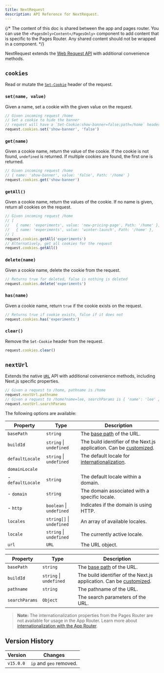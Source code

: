 ```yaml
---
title: NextRequest
description: API Reference for NextRequest.
---
```


{/* The content of this doc is shared between the app and pages router. You can use the `<PagesOnly>Content</PagesOnly>` component to add content that is specific to the Pages Router. Any shared content should not be wrapped in a component. */}

NextRequest extends the [Web Request API](https://developer.mozilla.org/docs/Web/API/Request) with additional convenience methods.

## `cookies`

Read or mutate the [`Set-Cookie`](https://developer.mozilla.org/docs/Web/HTTP/Headers/Set-Cookie) header of the request.

### `set(name, value)`

Given a name, set a cookie with the given value on the request.

```ts
// Given incoming request /home
// Set a cookie to hide the banner
// request will have a `Set-Cookie:show-banner=false;path=/home` header
request.cookies.set('show-banner', 'false')
```

### `get(name)`

Given a cookie name, return the value of the cookie. If the cookie is not found, `undefined` is returned. If multiple cookies are found, the first one is returned.

```ts
// Given incoming request /home
// { name: 'show-banner', value: 'false', Path: '/home' }
request.cookies.get('show-banner')
```

### `getAll()`

Given a cookie name, return the values of the cookie. If no name is given, return all cookies on the request.

```ts
// Given incoming request /home
// [
//   { name: 'experiments', value: 'new-pricing-page', Path: '/home' },
//   { name: 'experiments', value: 'winter-launch', Path: '/home' },
// ]
request.cookies.getAll('experiments')
// Alternatively, get all cookies for the request
request.cookies.getAll()
```

### `delete(name)`

Given a cookie name, delete the cookie from the request.

```ts
// Returns true for deleted, false is nothing is deleted
request.cookies.delete('experiments')
```

### `has(name)`

Given a cookie name, return `true` if the cookie exists on the request.

```ts
// Returns true if cookie exists, false if it does not
request.cookies.has('experiments')
```

### `clear()`

Remove the `Set-Cookie` header from the request.

```ts
request.cookies.clear()
```

## `nextUrl`

Extends the native [`URL`](https://developer.mozilla.org/docs/Web/API/URL) API with additional convenience methods, including Next.js specific properties.

```ts
// Given a request to /home, pathname is /home
request.nextUrl.pathname
// Given a request to /home?name=lee, searchParams is { 'name': 'lee' }
request.nextUrl.searchParams
```

The following options are available:

<PagesOnly>

| Property          | Type                      | Description                                                                                                                            |
| ----------------- | ------------------------- | -------------------------------------------------------------------------------------------------------------------------------------- |
| `basePath`        | `string`                  | The [base path](/docs/pages/api-reference/config/next-config-js/basePath) of the URL.                                                  |
| `buildId`         | `string` \| `undefined`   | The build identifier of the Next.js application. Can be [customized](/docs/pages/api-reference/config/next-config-js/generateBuildId). |
| `defaultLocale`   | `string` \| `undefined`   | The default locale for [internationalization](/docs/pages/guides/internationalization).                                                |
| `domainLocale`    |                           |                                                                                                                                        |
| - `defaultLocale` | `string`                  | The default locale within a domain.                                                                                                    |
| - `domain`        | `string`                  | The domain associated with a specific locale.                                                                                          |
| - `http`          | `boolean` \| `undefined`  | Indicates if the domain is using HTTP.                                                                                                 |
| `locales`         | `string[]` \| `undefined` | An array of available locales.                                                                                                         |
| `locale`          | `string` \| `undefined`   | The currently active locale.                                                                                                           |
| `url`             | `URL`                     | The URL object.                                                                                                                        |

</PagesOnly>

<AppOnly>

| Property       | Type                    | Description                                                                                                                          |
| -------------- | ----------------------- | ------------------------------------------------------------------------------------------------------------------------------------ |
| `basePath`     | `string`                | The [base path](/docs/app/api-reference/config/next-config-js/basePath) of the URL.                                                  |
| `buildId`      | `string` \| `undefined` | The build identifier of the Next.js application. Can be [customized](/docs/app/api-reference/config/next-config-js/generateBuildId). |
| `pathname`     | `string`                | The pathname of the URL.                                                                                                             |
| `searchParams` | `Object`                | The search parameters of the URL.                                                                                                    |

> **Note:** The internationalization properties from the Pages Router are not available for usage in the App Router. Learn more about [internationalization with the App Router](/docs/app/guides/internationalization).

</AppOnly>

## Version History

| Version   | Changes                 |
| --------- | ----------------------- |
| `v15.0.0` | `ip` and `geo` removed. |
